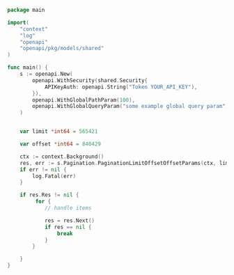 ```go showLineNumbers copy filename="Pagination Limit Offset Offset Params usage example"
package main

import(
	"context"
	"log"
	"openapi"
	"openapi/pkg/models/shared"
)

func main() {
    s := openapi.New(
        openapi.WithSecurity(shared.Security{
            APIKeyAuth: openapi.String("Token YOUR_API_KEY"),
        }),
        openapi.WithGlobalPathParam(100),
        openapi.WithGlobalQueryParam("some example global query param"),
    )


    var limit *int64 = 565421

    var offset *int64 = 840429

    ctx := context.Background()
    res, err := s.Pagination.PaginationLimitOffsetOffsetParams(ctx, limit, offset)
    if err != nil {
        log.Fatal(err)
    }

    if res.Res != nil {
         for {
            // handle items

            res = res.Next()
            if res == nil {
                break
            }
        }

    }
}
```
